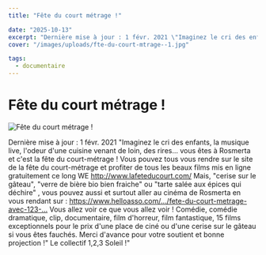 ```yaml
---
title: "Fête du court métrage !"

date: "2025-10-13"
excerpt: "Dernière mise à jour : 1 févr. 2021 \"Imaginez le cri des enfants, la musique live, l'odeur d'une cuisine venant de loin, des rires... vous êtes à Rosm..."
cover: "/images/uploads/fte-du-court-mtrage--1.jpg"

tags:
  - documentaire
---
```


# Fête du court métrage !



![Fête du court métrage !](/images/uploads/fte-du-court-mtrage--1.jpg)

Dernière mise à jour : 1 févr. 2021 "Imaginez le cri des enfants, la musique live, l'odeur d'une cuisine venant de loin, des rires... vous êtes à Rosmerta et c'est la fête du court-métrage ! Vous pouvez tous vous rendre sur le site de la fête du court-métrage et profiter de tous les beaux films mis en ligne gratuitement ce long WE http://www.lafeteducourt.com/ Mais, "cerise sur le gâteau", "verre de bière bio bien fraiche" ou "tarte salée aux épices qui déchire" , vous pouvez aussi et surtout aller au cinéma de Rosmerta en vous rendant sur : https://www.helloasso.com/…/fete-du-court-metrage-avec-123-… Vous allez voir ce que vous allez voir ! Comédie, comédie dramatique, clip, documentaire, film d'horreur, film fantastique, 15 films exceptionnels pour le prix d'une place de ciné ou d'une cerise sur le gâteau si vous êtes fauchés. Merci d'avance pour votre soutient et bonne projection !" Le collectif 1,2,3 Soleil !"

